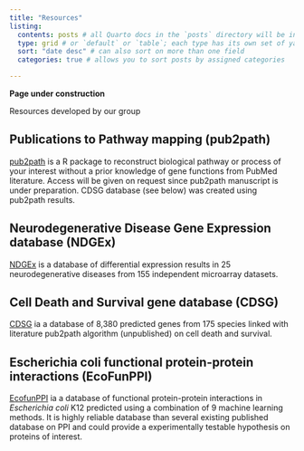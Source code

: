 ```yaml
---
title: "Resources"
listing: 
  contents: posts # all Quarto docs in the `posts` directory will be included on your listing page
  type: grid # or `default` or `table`; each type has its own set of yaml options to include
  sort: "date desc" # can also sort on more than one field
  categories: true # allows you to sort posts by assigned categories 

---
```


**Page under construction**

Resources developed by our group

## Publications to Pathway mapping (pub2path)

[pub2path](https://github.com/vijaykumarmuley/pub2path/blob/main/README.md) is a R package to reconstruct biological pathway or process of your interest without a prior knowledge of gene functions from PubMed literature. Access will be given on request since pub2path manuscript is under preparation. CDSG database (see below) was created using pub2path results.

## Neurodegenerative Disease Gene Expression database (NDGEx)

[NDGEx](http://ndgex.lavis.unam.mx/) is a database of differential expression results in 25 neurodegenerative diseases from 155 independent microarray datasets. 

## Cell Death and Survival gene database (CDSG)

[CDSG](http://cdsg.lavis.unam.mx) ia a database of 8,380 predicted genes from 175 species linked with literature pub2path algorithm (unpublished) on cell death and survival.

## Escherichia coli functional protein-protein interactions (EcoFunPPI)

[EcofunPPI](http://www.cdfd.org.in/ecofunppi/) ia a database of functional protein-protein interactions in *Escherichia coli* K12 predicted using a combination of 9 machine learning methods. It is highly reliable database than several existing published database on PPI and could provide a experimentally testable hypothesis on proteins of interest.

